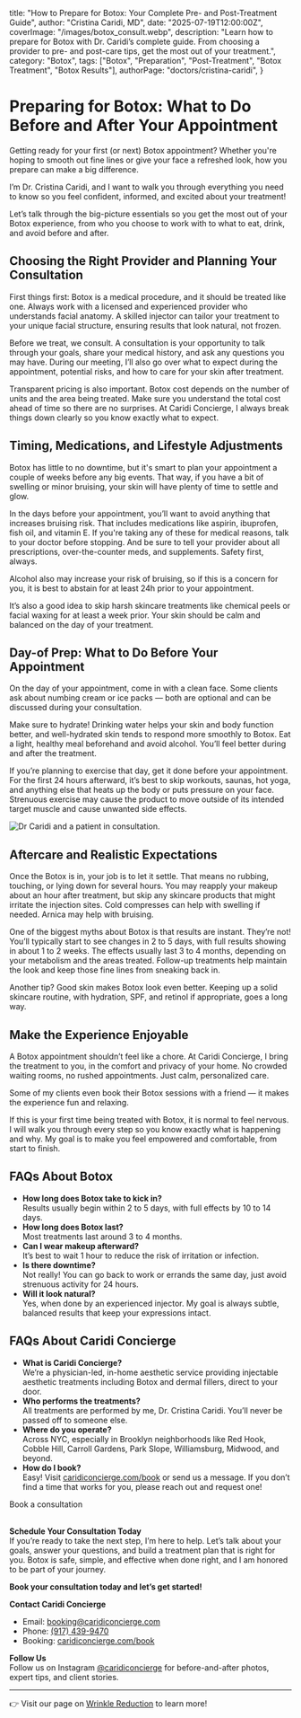   title:
    "How to Prepare for Botox: Your Complete Pre- and Post-Treatment Guide",
  author: "Cristina Caridi, MD",
  date: "2025-07-19T12:00:00Z",
  coverImage: "/images/botox_consult.webp",
  description:
    "Learn how to prepare for Botox with Dr. Caridi’s complete guide. From choosing a provider to pre- and post-care tips, get the most out of your treatment.",
  category: "Botox",
  tags: ["Botox", "Preparation", "Post-Treatment", "Botox Treatment", "Botox Results"],
  authorPage: "doctors/cristina-caridi",
}

# Preparing for Botox: What to Do Before and After Your Appointment

Getting ready for your first (or next) Botox appointment? Whether you're hoping to smooth out fine lines or give your face a refreshed look, how you prepare can make a big difference.  

I’m Dr. Cristina Caridi, and I want to walk you through everything you need to know so you feel confident, informed, and excited about your treatment!  

Let’s talk through the big-picture essentials so you get the most out of your Botox experience, from who you choose to work with to what to eat, drink, and avoid before and after.


## Choosing the Right Provider and Planning Your Consultation

First things first: Botox is a medical procedure, and it should be treated like one. Always work with a licensed and experienced provider who understands facial anatomy. A skilled injector can tailor your treatment to your unique facial structure, ensuring results that look natural, not frozen.

Before we treat, we consult. A consultation is your opportunity to talk through your goals, share your medical history, and ask any questions you may have. During our meeting, I’ll also go over what to expect during the appointment, potential risks, and how to care for your skin after treatment.

Transparent pricing is also important. Botox cost depends on the number of units and the area being treated. Make sure you understand the total cost ahead of time so there are no surprises. At Caridi Concierge, I always break things down clearly so you know exactly what to expect.


## Timing, Medications, and Lifestyle Adjustments

Botox has little to no downtime, but it's smart to plan your appointment a couple of weeks before any big events. That way, if you have a bit of swelling or minor bruising, your skin will have plenty of time to settle and glow.

In the days before your appointment, you’ll want to avoid anything that increases bruising risk. That includes medications like aspirin, ibuprofen, fish oil, and vitamin E. If you're taking any of these for medical reasons, talk to your doctor before stopping. And be sure to tell your provider about all prescriptions, over-the-counter meds, and supplements. Safety first, always.  

Alcohol also may increase your risk of bruising, so if this is a concern for you, it is best to abstain for at least 24h prior to your appointment.

It’s also a good idea to skip harsh skincare treatments like chemical peels or facial waxing for at least a week prior. Your skin should be calm and balanced on the day of your treatment.


## Day-of Prep: What to Do Before Your Appointment

On the day of your appointment, come in with a clean face. Some clients ask about numbing cream or ice packs — both are optional and can be discussed during your consultation.

Make sure to hydrate! Drinking water helps your skin and body function better, and well-hydrated skin tends to respond more smoothly to Botox. Eat a light, healthy meal beforehand and avoid alcohol. You’ll feel better during and after the treatment.

If you’re planning to exercise that day, get it done before your appointment. For the first 24 hours afterward, it’s best to skip workouts, saunas, hot yoga, and anything else that heats up the body or puts pressure on your face. Strenuous exercise may cause the product to move outside of its intended target muscle and cause unwanted side effects.


![Dr Caridi and a patient in consultation.](/images/botox_appt_drcaridi.webp)


## Aftercare and Realistic Expectations

Once the Botox is in, your job is to let it settle. That means no rubbing, touching, or lying down for several hours. You may reapply your makeup about an hour after treatment, but skip any skincare products that might irritate the injection sites. Cold compresses can help with swelling if needed. Arnica may help with bruising.

One of the biggest myths about Botox is that results are instant. They’re not! You’ll typically start to see changes in 2 to 5 days, with full results showing in about 1 to 2 weeks. The effects usually last 3 to 4 months, depending on your metabolism and the areas treated. Follow-up treatments help maintain the look and keep those fine lines from sneaking back in.

Another tip? Good skin makes Botox look even better. Keeping up a solid skincare routine, with hydration, SPF, and retinol if appropriate, goes a long way.


## Make the Experience Enjoyable

A Botox appointment shouldn’t feel like a chore. At Caridi Concierge, I bring the treatment to you, in the comfort and privacy of your home. No crowded waiting rooms, no rushed appointments. Just calm, personalized care.

Some of my clients even book their Botox sessions with a friend — it makes the experience fun and relaxing.  

If this is your first time being treated with Botox, it is normal to feel nervous. I will walk you through every step so you know exactly what is happening and why. My goal is to make you feel empowered and comfortable, from start to finish.


## FAQs About Botox

- **How long does Botox take to kick in?**  
  Results usually begin within 2 to 5 days, with full effects by 10 to 14 days.
- **How long does Botox last?**  
  Most treatments last around 3 to 4 months.
- **Can I wear makeup afterward?**  
  It’s best to wait 1 hour to reduce the risk of irritation or infection.
- **Is there downtime?**  
  Not really! You can go back to work or errands the same day, just avoid strenuous activity for 24 hours.
- **Will it look natural?**  
  Yes, when done by an experienced injector. My goal is always subtle, balanced results that keep your expressions intact.


## FAQs About Caridi Concierge

- **What is Caridi Concierge?**  
  We’re a physician-led, in-home aesthetic service providing injectable aesthetic treatments including Botox and dermal fillers, direct to your door.
- **Who performs the treatments?**  
  All treatments are performed by me, Dr. Cristina Caridi. You’ll never be passed off to someone else.
- **Where do you operate?**  
  Across NYC, especially in Brooklyn neighborhoods like Red Hook, Cobble Hill, Carroll Gardens, Park Slope, Williamsburg, Midwood, and beyond.
- **How do I book?**  
  Easy! Visit [caridiconcierge.com/book](https://caridiconcierge.com/book) or send us a message. If you don’t find a time that works for you, please reach out and request one!

<PrimaryButton href="/book" variant="primary">Book a consultation</PrimaryButton>
<br />
<br />

**Schedule Your Consultation Today**  
If you’re ready to take the next step, I’m here to help. Let’s talk about your goals, answer your questions, and build a treatment plan that is right for you. Botox is safe, simple, and effective when done right, and I am honored to be part of your journey.  

**Book your consultation today and let’s get started!**


**Contact Caridi Concierge**  
- Email: [booking@caridiconcierge.com](mailto:booking@caridiconcierge.com)  
- Phone: [(917) 439-9470](tel:+1-917-439-9470)  
- Booking: [caridiconcierge.com/book](https://caridiconcierge.com/book)


**Follow Us**  
Follow us on Instagram [@caridiconcierge](https://www.instagram.com/caridiconcierge) for before-and-after photos, expert tips, and client stories.

---

👉 Visit our page on [Wrinkle Reduction](/treatments/wrinkle-reduction) to learn more!
